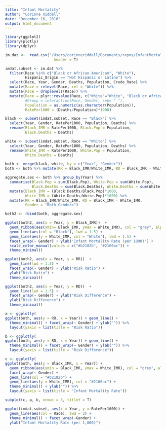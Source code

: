```yaml
---
title: "Infant Mortality"
author: "Corinne Riddell"
date: "December 16, 2016"
output: html_document
---
```

```r
library(ggplot2)
library(plotly)
library(dplyr)
```

```r
im.dat <-  read.csv("/Users/corinneriddell/Documents/repos/InfantMortality/Data/InfantMortalityData.csv",
                      header = T)

imdat.subset <- im.dat %>% 
  filter(Race %in% c("Black or African American", "White"),
         Hispanic_Origin == "Not Hispanic or Latino") %>%
  select(Race, Year, Gender, Deaths, Population, Crude_Rate) %>%
  mutate(Race = relevel(Race, ref = "White")) %>%
  mutate(Race = droplevels(Race)) %>%
  mutate(Race = plyr::revalue(Race, c("White"="White", "Black or African American"="Black")),
         #Group = interaction(Race, Gender, sep= " "),
         Population = as.numeric(as.character(Population)),
         RatePer1000 = (Deaths/Population)*1000)

black <- subset(imdat.subset, Race == "Black") %>% 
  select(Year, Gender, RatePer1000, Population, Deaths) %>%
  rename(Black_IMR = RatePer1000, Black.Pop = Population,
         Black.Deaths = Deaths)

white <- subset(imdat.subset, Race == "White") %>% 
  select(Year, Gender, RatePer1000, Population, Deaths) %>%
  rename(White_IMR = RatePer1000, White.Pop = Population,
         White.Deaths = Deaths)

both <- merge(black, white, by = c("Year", "Gender"))
both <- both %>% mutate(RR = Black_IMR/White_IMR, RD = Black_IMR - White_IMR)

aggregate.sex <- both %>% group_by(Year) %>%
  summarise(Black.Pop = sum(Black.Pop), White.Pop = sum(White.Pop),
            Black.Deaths = sum(Black.Deaths), White.Deaths = sum(White.Deaths)) %>%
  mutate(Black_IMR = (Black.Deaths/Black.Pop)*1000,
         White_IMR = (White.Deaths/White.Pop)*1000) %>%
  mutate(RR = Black_IMR/White_IMR, RD = Black_IMR - White_IMR,
         Gender = "Both Genders")

both2 <- rbind(both, aggregate.sex)
```

```r
ggplot(both2, aes(x = Year, y = Black_IMR))  + 
  geom_ribbon(aes(ymin= Black_IMR, ymax = White_IMR), col = "grey", alpha=0.2) +
  geom_line(aes(col = "Black"), lwd = 1.5) + 
  geom_line(aes(y = White_IMR, col = "White"), lwd = 1.5) +
  facet_wrap(~ Gender) + ylab("Infant Mortality Rate (per 1000)") +
  scale_color_manual(values = c("#b2182b", "#2166ac")) +
  theme_minimal()
```

```r
ggplot(both2, aes(x = Year, y = RR))  + 
  geom_line(lwd = 1.5) + 
  facet_wrap(~ Gender) + ylab("Risk Ratio") +
  ylab("Risk Ratio") +
  theme_minimal()
```

```r
ggplot(both2, aes(x = Year, y = RD))  + 
  geom_line(lwd = 1.5) + 
  facet_wrap(~ Gender) + ylab("Risk Difference") +
  ylab("Risk Difference") +
  theme_minimal()
```

```r
a <- ggplotly(
ggplot(both, aes(y = RR, x = Year)) + geom_line() +
  theme_minimal() + facet_wrap(~ Gender) + ylab("")) %>%
  layout(yaxis = list(title = "Risk Ratio"))

b <- ggplotly(
ggplot(both, aes(y = RD, x = Year)) + geom_line() +
  theme_minimal() + facet_wrap(~ Gender) + ylab("")) %>%
  layout(yaxis = list(title = "Risk Difference"))

c <- ggplotly( 
ggplot(both, aes(y = Black_IMR, x = Year)) +
  geom_ribbon(aes(ymin = Black_IMR, ymax = White_IMR), col = "grey", alpha = 0.2) +
  facet_wrap(~ Gender) + 
  geom_line(col = "#b2182b") + 
  geom_line(aes(y = White_IMR), col = "#2166ac") +
  theme_minimal() + ylab("")) %>%
  layout(yaxis = list(title = "Infant Mortality Rate"))

subplot(c, a, b, nrows = 3, titleY = T)

ggplot(imdat.subset, aes(x = Year, y = RatePer1000)) + 
  geom_line(aes(col = Race), lwd = 2) +
  theme_minimal() + facet_wrap(~Gender) +
  ylab("Infant Mortality Rate (per 1,000)")

```

